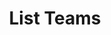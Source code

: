 ---
title: 'List Teams'
description: 'List all teams from any Ticketing Platform using this endpoint'
openapi: "GET /ticketing/team/{id}"
---